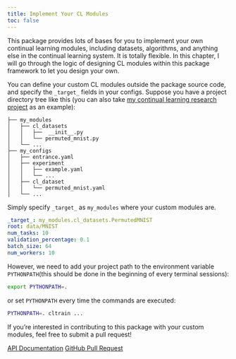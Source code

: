 ```yaml
---
title: Implement Your CL Modules
toc: false
---
```


This package provides lots of bases for you to implement your own continual learning modules, including datasets, algorithms, and anything else in the continual learning system. It is totally flexible. In this chapter, I will go through the logic of designing CL modules within this package framework to let you design your own.

You can define your custom CL modules outside the package source code, and specify the `_target_` fields in your configs. Suppose you have a project directory tree like this (you can also take [my continual learning research project](https://github.com/pengxiang-wang/continual-learning-research/) as an example):

```plain
├── my_modules
│   ├── cl_datasets
│   │   ├──  __init__.py
│   │   └── permuted_mnist.py
│   └── ...
├── my_configs
│   ├── entrance.yaml
│   ├── experiment
│   │   ├── example.yaml
│   │   └── ...
│   ├── cl_dataset
│   │   └── permuted_mnist.yaml
│   └── ...
```

Simply specify `_target_` as `my_modules` where your custom modules are.

```.yaml
_target_: my_modules.cl_datasets.PermutedMNIST
root: data/MNIST
num_tasks: 10
validation_percentage: 0.1
batch_size: 64
num_workers: 10
```

However, we need to add your project path to the environment variable `PYTHONPATH`(this should be done in the beginning of every terminal sessions):

```bash
export PYTHONPATH=.
```

or set `PYTHONPATH` every time the commands are executed:

```bash
PYTHONPATH=. cltrain ...
```


If you’re interested in contributing to this package with your custom modules, feel free to submit a pull request!

::: { .text-center}
[API Documentation](https://pengxiang-wang.com/projects/continual-learning-arena/docs/API-docs-by-pdoc/index.html){.btn .btn-secondary role="button"}
[GitHub Pull Request](https://github.com/pengxiang-wang/continual-learning-arena/pulls){.btn .btn-info role="button"}
:::
